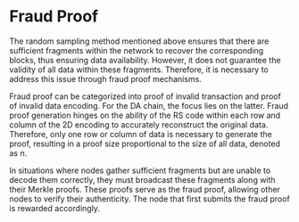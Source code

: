 # Fraud Proof

The random sampling method mentioned above ensures that there are sufficient fragments within the network to recover the corresponding blocks, thus ensuring data availability. However, it does not guarantee the validity of all data within these fragments. Therefore, it is necessary to address this issue through fraud proof mechanisms.

Fraud proof can be categorized into proof of invalid transaction and proof of invalid data encoding. For the DA chain, the focus lies on the latter. Fraud proof generation hinges on the ability of the RS code within each row and column of the 2D encoding to accurately reconstruct the original data. Therefore, only one row or column of data is necessary to generate the proof, resulting in a proof size proportional to the size of all data, denoted as n.

In situations where nodes gather sufficient fragments but are unable to decode them correctly, they must broadcast these fragments along with their Merkle proofs. These proofs serve as the fraud proof, allowing other nodes to verify their authenticity. The node that first submits the fraud proof is rewarded accordingly.